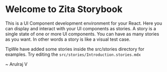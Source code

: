 
<Meta title="Storybook/Introduction" />

<style>{`


  .tip {
    display: inline-block;
    border-radius: 1em;
    font-size: 11px;
    line-height: 12px;
    font-weight: 700;
    background: #E7FDD8;
    color: #66BF3C;
    padding: 4px 12px;
    margin-right: 10px;
    vertical-align: top;
  }

  .tip-wrapper {
    font-size: 13px;
    line-height: 20px;
    margin-top: 40px;
    margin-bottom: 40px;
  }

  .tip-wrapper code {
    font-size: 12px;
    display: inline-block;
  }

  .author{
    text-align: end;
  }
`}</style>

# Welcome to Zita Storybook

This is a UI Component development environment for your React. Here you can display and interact with your UI components as stories. A story is a single state of one or more UI components.
You can have as many stories as you want. In other words a story is like a visual test case.

<div className="tip-wrapper">
  <span className="tip">Tip</span>We have added some stories inside the
  src/stories directory for examples. Try editing the
  <code>src/stories/Introduction.stories.mdx</code>
</div>
<p className="author">~ Arulraj V</p>
